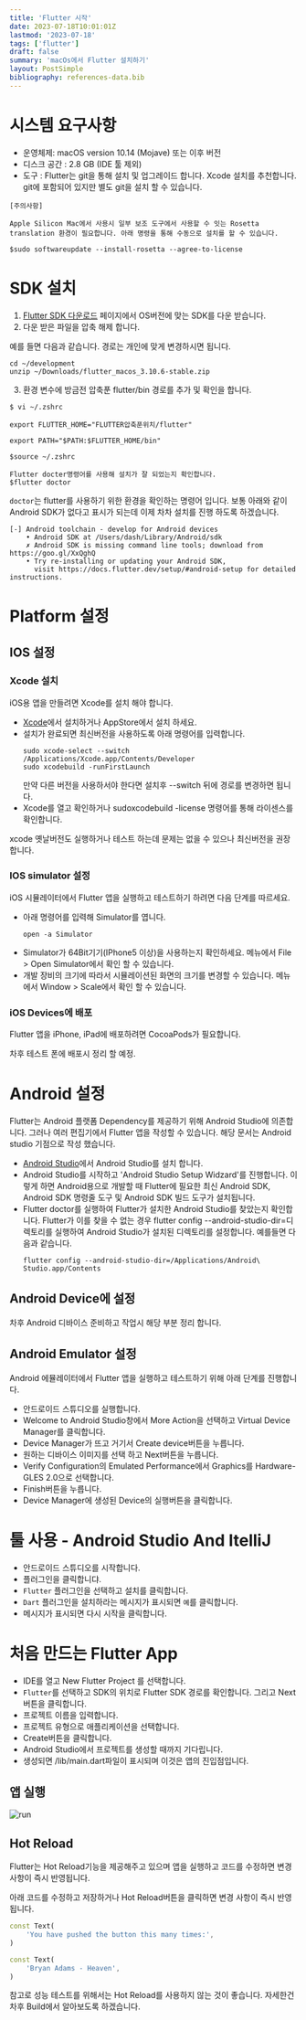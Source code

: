 ```yaml
---
title: 'Flutter 시작'
date: 2023-07-18T10:01:01Z
lastmod: '2023-07-18'
tags: ['flutter']
draft: false
summary: 'macOs에서 Flutter 설치하기'
layout: PostSimple
bibliography: references-data.bib
---
```


# 시스템 요구사항

- 운영체제: macOS version 10.14 (Mojave) 또는 이후 버전
- 디스크 공간 : 2.8 GB (IDE 툴 제외)
- 도구 : Flutter는 git을 통해 설치 및 업그레이드 합니다. Xcode 설치를 추천합니다. git에 포함되어 있지만 별도 git을 설치 할 수 있습니다.

```
[주의사항]

Apple Silicon Mac에서 사용시 일부 보조 도구에서 사용할 수 잇는 Rosetta translation 환경이 필요합니다. 아래 명령을 통해 수동으로 설치를 할 수 있습니다.

$sudo softwareupdate --install-rosetta --agree-to-license
```
# SDK 설치

1. [Flutter SDK 다운로드](https://docs.flutter.dev/get-started/install/macos) 페이지에서 OS버전에 맞는 SDK를 다운 받습니다.
2. 다운 받은 파일을 압축 해제 합니다.

예를 들면 다음과 같습니다. 경로는 개인에 맞게 변경하시면 됩니다.

```
cd ~/development
unzip ~/Downloads/flutter_macos_3.10.6-stable.zip
```

3. 환경 변수에 방금전 압축푼 flutter/bin 경로를 추가 및 확인을 합니다.


```
$ vi ~/.zshrc

export FLUTTER_HOME="FLUTTER압축푼위치/flutter"

export PATH="$PATH:$FLUTTER_HOME/bin"
```

```
$source ~/.zshrc

Flutter docter명령어를 사용해 설치가 잘 되었는지 확인합니다.
$flutter doctor
```

`doctor`는 flutter를 사용하기 위한 환경을 확인하는 명령어 입니다. 보통 아래와 같이 Android SDK가 없다고 표시가 되는데 이제 차차 설치를 진행 하도록 하겠습니다.

```
[-] Android toolchain - develop for Android devices
    • Android SDK at /Users/dash/Library/Android/sdk
    ✗ Android SDK is missing command line tools; download from https://goo.gl/XxQghQ
    • Try re-installing or updating your Android SDK,
      visit https://docs.flutter.dev/setup/#android-setup for detailed instructions.
```

# Platform 설정

## IOS 설정

### Xcode 설치
iOS용 앱을 만들려면 Xcode를 설치 해야 합니다.

- [Xcode](https://developer.apple.com/xcode/)에서 설치하거나 AppStore에서 설치 하세요.
- 설치가 완료되면 최신버전을 사용하도록 아래 명령어를 입력합니다.
    ```
    sudo xcode-select --switch /Applications/Xcode.app/Contents/Developer
    sudo xcodebuild -runFirstLaunch
    ```
    만약 다른 버전을 사용하서야 한다면 설치후 --switch 뒤에 경로를 변경하면 됩니다.
- Xcode를 열고 확인하거나 sudoxcodebuild -license 명령어를 통해 라이센스를 확인합니다.

xcode 옛날버전도 실행하거나 테스트 하는데 문제는 없을 수 있으나 최신버전을 권장합니다.

### IOS simulator 설정

iOS 시뮬레이터에서 Flutter 앱을 실행하고 테스트하기 하려면 다음 단계를 따르세요.

- 아래 명령어를 입력해 Simulator를 엽니다.
    ```
    open -a Simulator
    ```
- Simulator가 64Bit기기(IPhone5 이상)을 사용하는지 확인하세요.
    메뉴에서 File > Open Simulator에서 확인 할 수 있습니다.
- 개발 장비의 크기에 따라서 시뮬레이션된 화면의 크기를 변경할 수 있습니다.
    메뉴에서 Window > Scale에서 확인 할 수 있습니다.

### iOS Devices에 배포

Flutter 앱을 iPhone, iPad에 배포하려면 CocoaPods가 필요합니다.

차후 테스트 폰에 배포시 정리 할 예정.

# Android 설정

Flutter는 Android 플랫폼 Dependency를 제공하기 위해 Android Studio에 의존합니다. 그러나 여러 편집기에서 Flutter 앱을 작성할 수 있습니다. 해당 문서는 Android studio 기점으로 작성 했습니다.

- [Android Studio](https://developer.android.com/studio)에서 Android Studio를 설치 합니다.
- Android Studio를 시작하고 'Android Studio Setup Widzard'를 진행합니다. 이렇게 하면 Android용으로 개발할 때 Flutter에 필요한 최신 Android SDK, Android SDK 명령줄 도구 및 Android SDK 빌드 도구가 설치됩니다.
- Flutter doctor를 실행하여 Flutter가 설치한 Android Studio를 찾았는지 확인합니다.
    Flutter가 이를 찾을 수 없는 경우 flutter config --android-studio-dir=디렉토리를 실행하여 Android Studio가 설치된 디렉토리를 설정합니다.
    예를들면 다음과 같습니다.
    ```
    flutter config --android-studio-dir=/Applications/Android\ Studio.app/Contents
    ```

## Android Device에 설정

차후 Android 디바이스 준비하고 작업시 해당 부분 정리 합니다.

## Android Emulator 설정

Android 에뮬레이터에서 Flutter 앱을 실행하고 테스트하기 위해 아래 단계를 진행합니다.

- 안드로이드 스튜디오를 실행합니다.
- Welcome to Android Studio창에서 More Action을 선택하고 Virtual Device Manager를 클릭합니다.
- Device Manager가 뜨고 거기서 Create device버튼을 누릅니다.
- 원하는 디바이스 이미지를 선택 하고 Next버튼을 누릅니다.
- Verify Configuration의 Emulated Performance에서 Graphics를 Hardware-GLES 2.0으로 선택합니다.
- Finish버튼을 누릅니다.
- Device Manager에 생성된 Device의 실행버튼을 클릭합니다.

# 툴 사용 - Android Studio And ItelliJ

- 안드로이드 스튜디오를 시작합니다.
- 플러그인을 클릭합니댜.
- `Flutter` 플러그인을 선택하고 설치를 클릭합니다.
- `Dart` 플러그인을 설치하라는 메시지가 표시되면 `예`를 클릭합니다.
- 메시지가 표시되면 다시 시작을 클릭합니다.

# 처음 만드는 Flutter App

- IDE를 열고 New Flutter Project 를 선택합니다.
- `Flutter`를 선택하고 SDK의 위치로 Flutter SDK 경로를 확인합니다. 그리고 Next 버튼을 클릭합니다.
- 프로젝트 이름을 입력합니다.
- 프로젝트 유형으로 애플리케이션을 선택합니다.
- Create버튼을 클릭합니다.
- Android Studio에서 프로젝트를 생성할 때까지 기다립니다.
- 생성되면 /lib/main.dart파일이 표시되며 이것은 앱의 진입점입니다.

## 앱 실행

![run](/static/images/flutter/start_1.png)

## Hot Reload

Flutter는 Hot Reload기능을 제공해주고 있으며 앱을 실행하고 코드를 수정하면 변경 사항이 즉시 반영됩니다.

아래 코드를 수정하고 저장하거나 Hot Reload버튼을 클릭하면 변경 사항이 즉시 반영됩니다.

```dart
const Text(
    'You have pushed the button this many times:',
)

const Text(
    'Bryan Adams - Heaven',
)
```

참고로 성능 테스트를 위해서는 Hot Reload를 사용하지 않는 것이 좋습니다. 자세한건 차후 Build에서 알아보도록 하겠습니다.